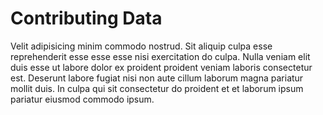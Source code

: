# Contributing Data

Velit adipisicing minim commodo nostrud. Sit aliquip culpa esse reprehenderit esse esse esse nisi exercitation do culpa. Nulla veniam elit duis esse ut labore dolor ex proident proident veniam laboris consectetur est. Deserunt labore fugiat nisi non aute cillum laborum magna pariatur mollit duis. In culpa qui sit consectetur do proident et et laborum ipsum pariatur eiusmod commodo ipsum.